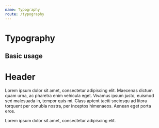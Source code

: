 ```yaml
---
name: Typography
route: /typography
---
```



# Typography

## Basic usage

<Playground>
    <H1>Header</H1>
    <P>
        Lorem ipsum dolor sit amet, consectetur adipiscing elit. Maecenas dictum
        quam urna, ac pharetra enim vehicula eget. Vivamus ipsum justo, euismod
        sed malesuada in, tempor quis mi. Class aptent taciti sociosqu ad litora
        torquent per conubia nostra, per inceptos himenaeos. Aenean eget porta
        eros.
    </P>
    <Span>Lorem ipsum dolor sit amet, consectetur adipiscing elit.</Span>
</Playground>

<Props of={H1} />
